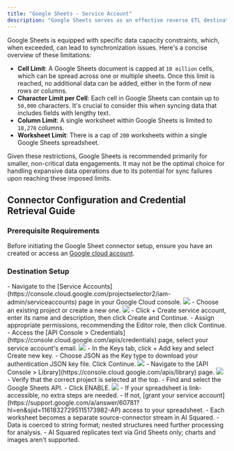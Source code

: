```yaml
---
title: "Google Sheets - Service Account"
description: "Google Sheets serves as an effective reverse ETL destination, enabling real-time data synchronization from data warehouses to a collaborative, user-friendly spreadsheet environment. It democratizes data access, allowing stakeholders to analyze, share, and act on insights without specialized skills. The platform supports automation and customization, enhancing decision-making and operational efficiency. Google Sheets transforms complex data into actionable intelligence, fostering a data-driven culture across organizations."
---
```


<Warning>
Google Sheets is equipped with specific data capacity constraints, which, when exceeded, can lead to synchronization issues. Here's a concise overview of these limitations:

- **Cell Limit**: A Google Sheets document is capped at `10 million` cells, which can be spread across one or multiple sheets. Once this limit is reached, no additional data can be added, either in the form of new rows or columns.
- **Character Limit per Cell**: Each cell in Google Sheets can contain up to `50,000` characters. It's crucial to consider this when syncing data that includes fields with lengthy text.
- **Column Limit**: A single worksheet within Google Sheets is limited to `18,278` columns.
- **Worksheet Limit**: There is a cap of `200` worksheets within a single Google Sheets spreadsheet.

Given these restrictions, Google Sheets is recommended primarily for smaller, non-critical data engagements.
It may not be the optimal choice for handling expansive data operations due to its potential for sync failures upon reaching these imposed limits.

</Warning>

## Connector Configuration and Credential Retrieval Guide

### Prerequisite Requirements

Before initiating the Google Sheet connector setup, ensure you have an created or access an [Google cloud account](https://console.cloud.google.com).

### Destination Setup

<Accordion title="Set up the Service Account Key" icon="key">

  <Steps>
    <Step title="Create a Service Account">
      - Navigate to the [Service Accounts](https://console.cloud.google.com/projectselector2/iam-admin/serviceaccounts) page in your Google Cloud console.
        <Frame>
          <img src="https://res.cloudinary.com/dspflukeu/image/upload/v1710246065/Multiwoven/connectors/google-sheets-service-account/service-account.png" />
        </Frame>
      - Choose an existing project or create a new one.
        <Frame>
          <img src="https://res.cloudinary.com/dspflukeu/image/upload/v1710246116/Multiwoven/connectors/google-sheets-service-account/service-account-form.png" />
        </Frame>
      - Click + Create service account, enter its name and description, then click Create and Continue.
      - Assign appropriate permissions, recommending the Editor role, then click Continue.
    </Step>
    <Step title="Generate a Key">
      - Access the [API Console > Credentials](https://console.cloud.google.com/apis/credentials) page, select your service account's email.
        <Frame>
          <img src="https://res.cloudinary.com/dspflukeu/image/upload/v1710246147/Multiwoven/connectors/google-sheets-service-account/credentials.png" />
        </Frame>
      - In the Keys tab, click + Add key and select Create new key.
      - Choose JSON as the Key type to download your authentication JSON key file. Click Continue.
        <Frame>
          <img src="https://res.cloudinary.com/dspflukeu/image/upload/v1710246195/Multiwoven/connectors/google-sheets-service-account/create-credentials.png" />
        </Frame>
    </Step>
    <Step title="Enable the Google Sheets API">
      - Navigate to the [API Console > Library](https://console.cloud.google.com/apis/library) page. 
        <Frame>
          <img src="https://res.cloudinary.com/dspflukeu/image/upload/v1710246418/Multiwoven/connectors/google-sheets-service-account/api-library.png" />
        </Frame>
      - Verify that the correct project is selected at the top. 
      - Find and select the Google Sheets API.
      - Click ENABLE.
        <Frame>
          <img src="https://res.cloudinary.com/dspflukeu/image/upload/v1710246457/Multiwoven/connectors/google-sheets-service-account/update-google-sheets-api.png" />
        </Frame>
    </Step>
    <Step title="Spreadsheet Access">
      - If your spreadsheet is link-accessible, no extra steps are needed.
      - If not, [grant your service account](https://support.google.com/a/answer/60781?hl=en&sjid=11618327295115173982-AP) access to your spreadsheet.
    </Step>
    <Step title="Output Schema">
      - Each worksheet becomes a separate source-connector stream in AI Squared.
      - Data is coerced to string format; nested structures need further processing for analysis.
      - AI Squared replicates text via Grid Sheets only; charts and images aren't supported.
    </Step>

  </Steps>
</Accordion>
